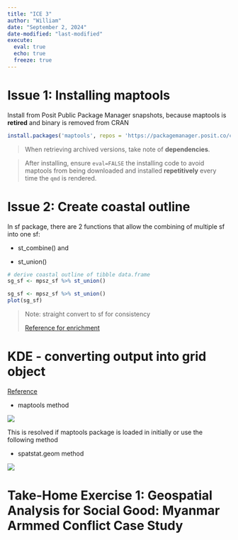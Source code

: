 ```yaml
---
title: "ICE 3"
author: "William"
date: "September 2, 2024"
date-modified: "last-modified"
execute: 
  eval: true
  echo: true
  freeze: true
---
```


# Issue 1: Installing maptools

Install from Posit Public Package Manager snapshots, because maptools is **retired** and binary is removed from CRAN

```r
install.packages('maptools', repos = 'https://packagemanager.posit.co/cran/2023-10-13')
```

> When retrieving archived versions, take note of **dependencies**.

> After installing, ensure `eval=FALSE` the installing code to avoid maptools from being downloaded and installed **repetitively** every time the `qmd` is rendered.

# Issue 2: Create coastal outline

In sf package, there are 2 functions that allow the combining of multiple sf into one sf:

-   st_combine() and

-   st_union()

``` r
# derive coastal outline of tibble data.frame
sg_sf <- mpsz_sf %>% st_union()
```

```r
sg_sf <- mpsz_sf %>% st_union()
plot(sg_sf)
```

> Note: straight convert to sf for consistency
>
> [Reference for enrichment](https://r-spatial.github.io/sf/reference/st_as_sf.html?q=ppp#ref-usage)

# KDE - converting output into grid object

[Reference](https://piazza.com/class/lz7t191n3cp723/post/14_f2)

-   maptools method

![](images/clipboard-3461504571.png)

This is resolved if maptools package is loaded in initially or use the following method

-   spatstat.geom method

![](images/clipboard-1959006224.png)

# Take-Home Exercise 1: Geospatial Analysis for Social Good: Myanmar Armmed Conflict Case Study
